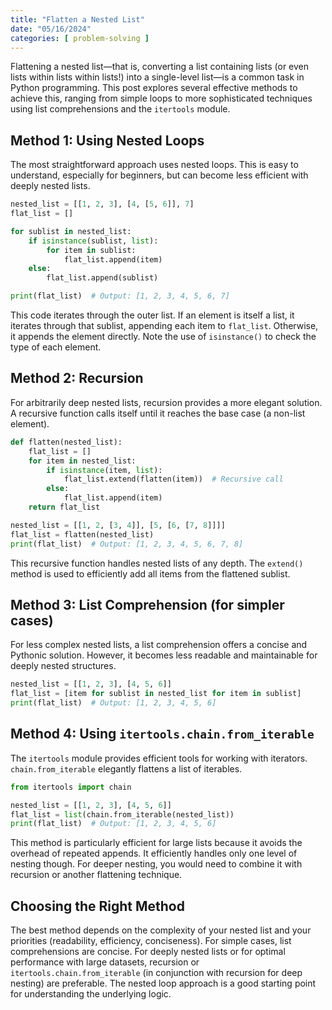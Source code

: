 ```yaml
---
title: "Flatten a Nested List"
date: "05/16/2024"
categories: [ problem-solving ]
---
```



Flattening a nested list—that is, converting a list containing lists (or even lists within lists within lists!) into a single-level list—is a common task in Python programming.  This post explores several effective methods to achieve this, ranging from simple loops to more sophisticated techniques using list comprehensions and the `itertools` module.

## Method 1: Using Nested Loops

The most straightforward approach uses nested loops.  This is easy to understand, especially for beginners, but can become less efficient with deeply nested lists.

```python
nested_list = [[1, 2, 3], [4, [5, 6]], 7]
flat_list = []

for sublist in nested_list:
    if isinstance(sublist, list):
        for item in sublist:
            flat_list.append(item)
    else:
        flat_list.append(sublist)

print(flat_list)  # Output: [1, 2, 3, 4, 5, 6, 7]
```

This code iterates through the outer list. If an element is itself a list, it iterates through that sublist, appending each item to `flat_list`. Otherwise, it appends the element directly.  Note the use of `isinstance()` to check the type of each element.


## Method 2: Recursion

For arbitrarily deep nested lists, recursion provides a more elegant solution.  A recursive function calls itself until it reaches the base case (a non-list element).

```python
def flatten(nested_list):
    flat_list = []
    for item in nested_list:
        if isinstance(item, list):
            flat_list.extend(flatten(item))  # Recursive call
        else:
            flat_list.append(item)
    return flat_list

nested_list = [[1, 2, [3, 4]], [5, [6, [7, 8]]]]
flat_list = flatten(nested_list)
print(flat_list)  # Output: [1, 2, 3, 4, 5, 6, 7, 8]
```

This recursive function handles nested lists of any depth.  The `extend()` method is used to efficiently add all items from the flattened sublist.


## Method 3: List Comprehension (for simpler cases)

For less complex nested lists, a list comprehension offers a concise and Pythonic solution. However, it becomes less readable and maintainable for deeply nested structures.

```python
nested_list = [[1, 2, 3], [4, 5, 6]]
flat_list = [item for sublist in nested_list for item in sublist]
print(flat_list)  # Output: [1, 2, 3, 4, 5, 6]
```


## Method 4: Using `itertools.chain.from_iterable`

The `itertools` module provides efficient tools for working with iterators.  `chain.from_iterable` elegantly flattens a list of iterables.

```python
from itertools import chain

nested_list = [[1, 2, 3], [4, 5, 6]]
flat_list = list(chain.from_iterable(nested_list))
print(flat_list)  # Output: [1, 2, 3, 4, 5, 6]

```

This method is particularly efficient for large lists because it avoids the overhead of repeated appends.  It efficiently handles only one level of nesting though.  For deeper nesting, you would need to combine it with recursion or another flattening technique.


## Choosing the Right Method

The best method depends on the complexity of your nested list and your priorities (readability, efficiency, conciseness).  For simple cases, list comprehensions are concise.  For deeply nested lists or for optimal performance with large datasets, recursion or `itertools.chain.from_iterable` (in conjunction with recursion for deep nesting) are preferable.  The nested loop approach is a good starting point for understanding the underlying logic.

